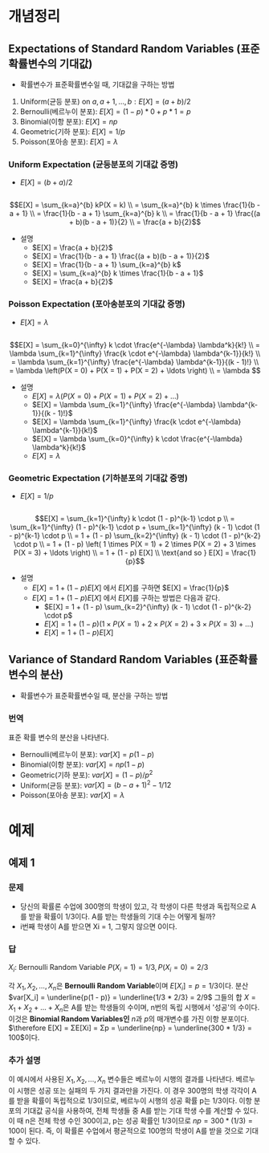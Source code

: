 # 개념정리
## Expectations of Standard Random Variables (표준확률변수의 기대값)
- 확률변수가 표준확률변수일 때, 기대값을 구하는 방법
1. Uniform(균등 분포) on ${a, a+1, ... , b} : E[X] = (a+b)/2$
2. Bernoulli(베르누이 분포): $E[X] = (1-p)*0+p*1=p$
3. Binomial(이항 분포): $E[X] = np$
4. Geometric(기하 분포): $E[X] = 1/p$
5. Poisson(포아송 분포): $E[X] = \lambda$

### Uniform Expectation (균등분포의 기대값 증명)
- $E[X] = (b+a)/2$
<Math>

```math
E[X] = \sum_{k=a}^{b} kP(X = k) \\
= \sum_{k=a}^{b} k \times \frac{1}{b - a + 1} \\
= \frac{1}{b - a + 1} \sum_{k=a}^{b} k \\
= \frac{1}{b - a + 1} \frac{(a + b)(b - a + 1)}{2} \\
= \frac{a + b}{2}
```
</Math>

- 설명
	- $E[X] = \frac{a + b}{2}$
	- $E[X] = \frac{1}{b - a + 1} \frac{(a + b)(b - a + 1)}{2}$
	- $E[X] = \frac{1}{b - a + 1} \sum_{k=a}^{b} k$
	- $E[X] = \sum_{k=a}^{b} k \times \frac{1}{b - a + 1}$
	- $E[X] = \frac{a + b}{2}$

### Poisson Expectation (포아송분포의 기대값 증명)
- $E[X] = \lambda$
<Math>

```math
E[X] = \sum_{k=0}^{\infty} k \cdot \frac{e^{-\lambda} \lambda^k}{k!} \\
= \lambda \sum_{k=1}^{\infty} \frac{k \cdot e^{-\lambda} \lambda^{k-1}}{k!} \\
= \lambda \sum_{k=1}^{\infty} \frac{e^{-\lambda} \lambda^{k-1}}{(k - 1)!} \\
= \lambda \left(P(X = 0) + P(X = 1) + P(X = 2) + \ldots \right) \\
= \lambda

```
</Math>

- 설명
	- $E[X] = \lambda \left(P(X = 0) + P(X = 1) + P(X = 2) + \ldots \right)$
	- $E[X] = \lambda \sum_{k=1}^{\infty} \frac{e^{-\lambda} \lambda^{k-1}}{(k - 1)!}$
	- $E[X] = \lambda \sum_{k=1}^{\infty} \frac{k \cdot e^{-\lambda} \lambda^{k-1}}{k!}$
	- $E[X] = \lambda \sum_{k=0}^{\infty} k \cdot \frac{e^{-\lambda} \lambda^k}{k!}$
	- $E[X] = \lambda$
### Geometric Expectation (기하분포의 기대값 증명)
- $E[X] = 1/p$
<Math>

```math
E[X] = \sum_{k=1}^{\infty} k \cdot (1 - p)^{k-1} \cdot p \\
= \sum_{k=1}^{\infty} (1 - p)^{k-1} \cdot p + \sum_{k=1}^{\infty} (k - 1) \cdot (1 - p)^{k-1} \cdot p \\
= 1 + (1 - p) \sum_{k=2}^{\infty} (k - 1) \cdot (1 - p)^{k-2} \cdot p \\
= 1 + (1 - p) \left( 1 \times P(X = 1) + 2 \times P(X = 2) + 3 \times P(X = 3) + \ldots \right) \\
= 1 + (1 - p) E[X] \\
\text{and so } E[X] = \frac{1}{p}
```
</Math>

- 설명
	- $E[X] = 1 + (1 - p) E[X]$ 에서 $E[X]$를 구하면 $E[X] = \frac{1}{p}$
	- $E[X] = 1 + (1 - p) E[X]$ 에서 $E[X]$를 구하는 방법은 다음과 같다.
		- $E[X] = 1 + (1 - p) \sum_{k=2}^{\infty} (k - 1) \cdot (1 - p)^{k-2} \cdot p$
		- $E[X] = 1 + (1 - p) \left( 1 \times P(X = 1) + 2 \times P(X = 2) + 3 \times P(X = 3) + \ldots \right)$
		- $E[X] = 1 + (1 - p) E[X]$

## Variance of Standard Random Variables (표준확률변수의 분산)
- 확률변수가 표준확률변수일 때, 분산을 구하는 방법
### 번역
표준 확률 변수의 분산을 나타낸다.

- Bernoulli(베르누이 분포): $var[X] = p(1 - p)$
- Binomial(이항 분포): $var[X] = np(1 - p)$
- Geometric(기하 분포): $var[X] = (1-p) / p^2$
- Uniform(균등 분포): $var[X] = (b-a+1)^2 - 1 / 12$
- Poisson(포아송 분포): $var[X] = λ$

# 예제
## 예제 1
### 문제
- 당신의 확률론 수업에 300명의 학생이 있고, 각 학생이 다른 학생과 독립적으로 A를 받을 확률이 1/3이다. A를 받는 학생들의 기대 수는 어떻게 될까?
- i번째 학생이 A를 받으면 Xi = 1, 그렇지 않으면 0이다.
### 답
$X_i$: Bernoulli Random Variable
$P(X_i = 1) = 1/3, P(X_i = 0) = 2/3$

각 $X_1, X_2, ..., X_n$은 **Bernoulli Random Variable**이며 $E[X_i] = p = 1/3$이다.
분산 $var[X_i] = \underline{p(1 - p)} = \underline{1/3 * 2/3} = 2/9$
그들의 합 $X = X_1 + X_2 + ... + X_n$은 A를 받는 학생들의 수이며, n번의 독립 시행에서 '성공'의 수이다.
이것은 **Binomial Random Variables인** $n$과 $p$의 매개변수를 가진 이항 분포이다.
$\therefore E[X] = ΣE[Xi] = Σp = \underline{np} = \underline{300 * 1/3} = 100$이다.

### 추가 설명
이 예시에서 사용된 $X_1, X_2, ..., X_n$ 변수들은 베르누이 시행의 결과를 나타낸다.
베르누이 시행은 성공 또는 실패의 두 가지 결과만을 가진다.
이 경우 300명의 학생 각각이 A를 받을 확률이 독립적으로 1/3이므로, 베르누이 시행의 성공 확률 p는 1/3이다.
이항 분포의 기대값 공식을 사용하여, 전체 학생들 중 A를 받는 기대 학생 수를 계산할 수 있다.
이 때 n은 전체 학생 수인 300이고, p는 성공 확률인 1/3이므로 $np = 300 * (1/3) = 100$이 된다.
즉, 이 확률론 수업에서 평균적으로 100명의 학생이 A를 받을 것으로 기대할 수 있다.
